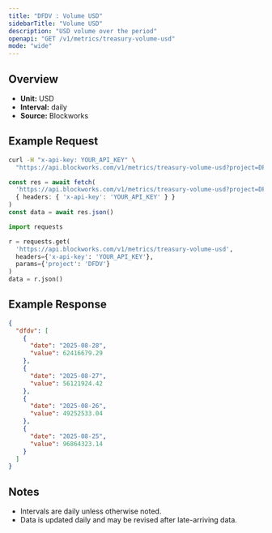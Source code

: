 ```yaml
---
title: "DFDV : Volume USD"
sidebarTitle: "Volume USD"
description: "USD volume over the period"
openapi: "GET /v1/metrics/treasury-volume-usd"
mode: "wide"
---
```


## Overview

- **Unit:** USD
- **Interval:** daily
- **Source:** Blockworks

## Example Request

<CodeGroup>

```bash cURL
curl -H "x-api-key: YOUR_API_KEY" \
  "https://api.blockworks.com/v1/metrics/treasury-volume-usd?project=DFDV"
```

```typescript TypeScript
const res = await fetch(
  'https://api.blockworks.com/v1/metrics/treasury-volume-usd?project=DFDV',
  { headers: { 'x-api-key': 'YOUR_API_KEY' } }
)
const data = await res.json()
```

```python Python
import requests

r = requests.get(
  'https://api.blockworks.com/v1/metrics/treasury-volume-usd',
  headers={'x-api-key': 'YOUR_API_KEY'},
  params={'project': 'DFDV'}
)
data = r.json()
```

</CodeGroup>

## Example Response

```json
{
  "dfdv": [
    {
      "date": "2025-08-28",
      "value": 62416679.29
    },
    {
      "date": "2025-08-27",
      "value": 56121924.42
    },
    {
      "date": "2025-08-26",
      "value": 49252533.04
    },
    {
      "date": "2025-08-25",
      "value": 96864323.14
    }
  ]
}
```

## Notes
- Intervals are daily unless otherwise noted.
- Data is updated daily and may be revised after late-arriving data.

